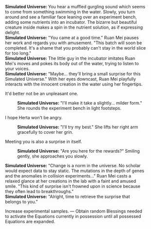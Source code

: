 {{Dialogue Start}}
:'''Simulated Universe:''' You hear a muffled gurgling sound which seems to come from something swimming in the water. Slowly, you turn around and see a familiar face leaning over an experiment bench, adding some nutrients into an incubator. The bizarre but beautiful creature inside makes a spin in the nutrient solution, as if expressing delight.
:'''Simulated Universe:''' "You came at a good time." Ruan Mei pauses her work and regards you with amusement. "This batch will soon be completed. It's a shame that you probably can't stay in the world slice for too long."
:'''Simulated Universe:''' The little guy in the incubator imitates Ruan Mei's moves and pokes its body out of the water, trying to listen to your voices.
:'''Simulated Universe:''' "Maybe... they'll bring a small surprise for this Simulated Universe." With her eyes downcast, Ruan Mei playfully interacts with the innocent creation in the water using her fingertips.
:{{DIcon|Arrow}} It'd better not be an unpleasant one.
::'''Simulated Universe:''' "I'll make it take a slightly... milder form." She rounds the experiment bench in light footsteps.
:{{DIcon|Arrow}} I hope Herta won't be angry.
::'''Simulated Universe:''' "I'll try my best." She lifts her right arm gracefully to cover her grin.
:{{DIcon|Arrow}} Meeting you is also a surprise in itself.
::'''Simulated Universe:''' "Are you here for the rewards?" Smiling gently, she approaches you slowly.
:'''Simulated Universe:''' "Change is a norm in the universe. No scholar would expect data to stay static. The mutations in the depth of genes and the anomalies in collision experiments..." Ruan Mei casts a relaxed glance at her creations in the lab with a faint and amused smile. "This kind of surprise isn't frowned upon in science because they often lead to breakthroughs."
:'''Simulated Universe:''' "Alright, time to retrieve the surprise that belongs to you."
:{{DIcon|Star}} Increase experimental samples. &mdash; Obtain random Blessings needed to activate the Equations currently in possession until all possessed Equations are expanded.
{{Dialogue End}}